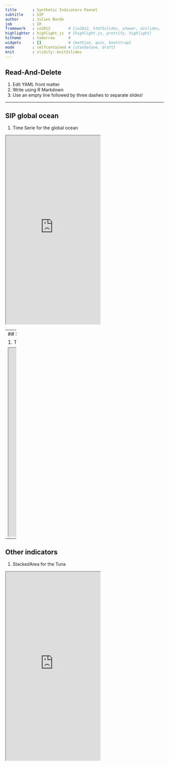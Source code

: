 ```yaml
---
title       : Synthetic Indicators Pannel
subtitle    : SIP
author      : Julien Barde
job         : IR
framework   : io2012        # {io2012, html5slides, shower, dzslides, ...}
highlighter : highlight.js  # {highlight.js, prettify, highlight}
hitheme     : tomorrow      # 
widgets     : []            # {mathjax, quiz, bootstrap}
mode        : selfcontained # {standalone, draft}
knit        : slidify::knit2slides
---
```


## Read-And-Delete

1. Edit YAML front matter
2. Write using R Markdown
3. Use an empty line followed by three dashes to separate slides!

---

## SIP global ocean

1. Time Serie for the global ocean

 <iframe src = 'http://mdst-macroes.ird.fr/tmp/Radar_plot_and_temporal_series/default/cdn/SIP/SIPSeriePlot_All%20Oceans_10.html' height='600px'></iframe>



--- 
## SIP indian ocean

1. Time Serie for the indian Ocean

 <iframe src = 'http://mdst-macroes.ird.fr/tmp/Radar_plot_and_temporal_series/default/cdn/SIP/SIPSeriePlot_Indian%20Ocean_10.html' height='600px'></iframe>



--- 
## Other indicators

1. StackedArea for the Tuna

 <iframe src = 'http://mdst-macroes.ird.fr/tmp/SpeciesByOcean/default/I1_Thunnus_alalunga_Rickshaw.html' height='600px'></iframe>

